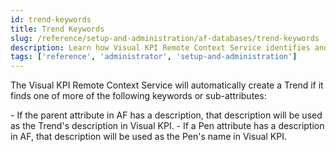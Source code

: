 ```yaml
---
id: trend-keywords
title: Trend Keywords
slug: /reference/setup-and-administration/af-databases/trend-keywords
description: Learn how Visual KPI Remote Context Service identifies and creates Trends based on keywords and sub-attributes from AF Databases.
tags: ['reference', 'administrator', 'setup-and-administration']
---
```


<head>
  <title>Trend Keywords</title>
  <meta name="keywords" content="Trend Keywords, Visual KPI, AF Databases, setup and administration, reference, administrator"/>
</head>


The Visual KPI Remote Context Service will automatically create a Trend if it finds one of more of the following keywords or sub-attributes:

<Callout title="Notes">
- If the parent attribute in AF has a description, that description will be used as the Trend's description in Visual KPI.
- If a Pen attribute has a description in AF, that description will be used as the Pen's name in Visual KPI.
</Callout>

<JsonToTable jsonData={table} />


